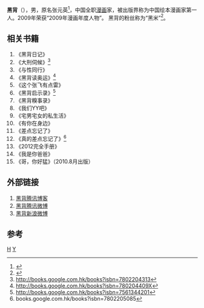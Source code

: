 {{for|别称“黑背”的犬种|德国牧羊犬}}
'''黑背'''（{{bd|1980年|3月25日|}}），男，原名张元英<ref>{{Cite web |url=http://xian.qq.com/a/20080818/000077_1.htm |title=存档副本 |access-date=2012-12-09 |archive-date=2016-03-06 |archive-url=https://web.archive.org/web/20160306003447/http://xian.qq.com/a/20080818/000077_1.htm |dead-url=no }}</ref>，中国全职[[漫画|漫画]]家，被出版界称为中国绘本漫画家第一人。2009年荣获“2009年漫画年度人物”。 黑背的粉丝称为“黑米”<ref>{{Cite web |url=http://ent.sina.com.cn/x/2009-04-19/02562480083.shtml |title=存档副本 |access-date=2012-12-09 |archive-date=2016-03-04 |archive-url=https://web.archive.org/web/20160304081214/http://ent.sina.com.cn/x/2009-04-19/02562480083.shtml |dead-url=no }}</ref>。

==相关书籍==
#《黑背日记》
#《大刑伺候》<ref>http://books.google.com.hk/books?isbn=7802204313</ref>
#《与性同行》
#《黑背读奥运》<ref>http://books.google.com.hk/books?isbn=780204409X</ref>
#《这个张飞有点雷》
#《黑背启示录》<ref>http://books.google.com.hk/books?isbn=7561344201</ref>
#《黑背糗事录》
#《我们YY吧》
#《宅男宅女的私生活》
#《有你在身边》
#《差点忘记了》
#《真的差点忘记了》<ref>books.google.com.hk/books?isbn=7802205085</ref>
#《2012完全手册》
#《我是你爸爸》
#《哥，你好猛》（2010.8月出版）

==外部链接==
#[http://yuanying.qzone.qq.com/ 黑背腾讯博客] {{Wayback|url=http://yuanying.qzone.qq.com/ |date=20160306003926 }}
#[http://t.qq.com/heibei 黑背腾讯微博] {{Wayback|url=http://t.qq.com/heibei |date=20200917150423 }}
#[http://weibo.com/heibei2012 黑背新浪微博] {{Wayback|url=http://weibo.com/heibei2012 |date=20130716234812 }}

[[Category:中華人民共和國漫畫家|H]]
[[Category:张姓|Y]]

==参考==
{{reflist}}